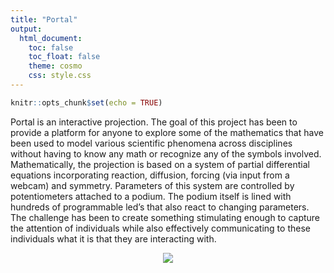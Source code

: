 ```yaml
---
title: "Portal"
output: 
  html_document: 
    toc: false
    toc_float: false
    theme: cosmo
    css: style.css
---
```


```r
knitr::opts_chunk$set(echo = TRUE)
```

Portal is an interactive projection. The goal of this project has been to provide a platform for anyone to explore some of the mathematics that have been used to model various scientific phenomena across disciplines without having to know any math or recognize any of the symbols involved. Mathematically, the projection is based on a system of partial differential equations incorporating reaction, diffusion, forcing (via input from a webcam) and symmetry. Parameters of this system are controlled by potentiometers attached to a podium. The podium itself is lined with hundreds of programmable led's that also react to changing parameters. The challenge has been to create something stimulating enough to capture the attention of individuals while also effectively communicating to these individuals what it is that they are interacting with.

<center>![](~/Documents/Website/portal/theInvestigation.jpg)</center>

